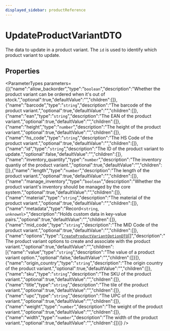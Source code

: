 ```yaml
---
displayed_sidebar: productReference
---
```



# UpdateProductVariantDTO

The data to update in a product variant. The `id` is used to identify which product variant to update.

## Properties

<ParameterTypes parameters={[{"name":"allow_backorder","type":"`boolean`","description":"Whether the product variant can be ordered when it's out of stock.","optional":true,"defaultValue":"","children":[]},{"name":"barcode","type":"`string`","description":"The barcode of the product variant.","optional":true,"defaultValue":"","children":[]},{"name":"ean","type":"`string`","description":"The EAN of the product variant.","optional":true,"defaultValue":"","children":[]},{"name":"height","type":"`number`","description":"The height of the product variant.","optional":true,"defaultValue":"","children":[]},{"name":"hs_code","type":"`string`","description":"The HS Code of the product variant.","optional":true,"defaultValue":"","children":[]},{"name":"id","type":"`string`","description":"The ID of the product variant to update.","optional":false,"defaultValue":"","children":[]},{"name":"inventory_quantity","type":"`number`","description":"The inventory quantiy of the product variant.","optional":true,"defaultValue":"","children":[]},{"name":"length","type":"`number`","description":"The length of the product variant.","optional":true,"defaultValue":"","children":[]},{"name":"manage_inventory","type":"`boolean`","description":"Whether the product variant's inventory should be managed by the core system.","optional":true,"defaultValue":"","children":[]},{"name":"material","type":"`string`","description":"The material of the product variant.","optional":true,"defaultValue":"","children":[]},{"name":"metadata","type":"Record<`string`, `unknown`\\>","description":"Holds custom data in key-value pairs.","optional":true,"defaultValue":"","children":[]},{"name":"mid_code","type":"`string`","description":"The MID Code of the product variant.","optional":true,"defaultValue":"","children":[]},{"name":"options","type":"[`CreateProductVariantOptionDTO`](CreateProductVariantOptionDTO.mdx)[]","description":"The product variant options to create and associate with the product variant.","optional":true,"defaultValue":"","children":[{"name":"value","type":"`string`","description":"The value of a product variant option.","optional":false,"defaultValue":"","children":[]}]},{"name":"origin_country","type":"`string`","description":"The origin country of the product variant.","optional":true,"defaultValue":"","children":[]},{"name":"sku","type":"`string`","description":"The SKU of the product variant.","optional":true,"defaultValue":"","children":[]},{"name":"title","type":"`string`","description":"The tile of the product variant.","optional":true,"defaultValue":"","children":[]},{"name":"upc","type":"`string`","description":"The UPC of the product variant.","optional":true,"defaultValue":"","children":[]},{"name":"weight","type":"`number`","description":"The weight of the product variant.","optional":true,"defaultValue":"","children":[]},{"name":"width","type":"`number`","description":"The width of the product variant.","optional":true,"defaultValue":"","children":[]}]} />
